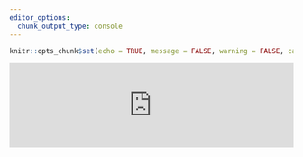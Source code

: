 ```yaml
---
editor_options: 
  chunk_output_type: console
---
```


```r
knitr::opts_chunk$set(echo = TRUE, message = FALSE, warning = FALSE, cache = TRUE)
```



<script type="text/javascript" src="https://cdnjs.cloudflare.com/ajax/libs/iframe-resizer/3.5.16/iframeResizer.min.js"></script>
<style>
  iframe {
    min-width: 100%;
  }
</style>
<iframe id="myIframe" src="https://ucvm-bio.shinyapps.io/Nematode_18S" scrolling="no" frameborder="no"></iframe>
<script>
  iFrameResize({
    heightCalculationMethod: 'taggedElement'
  });
</script>


